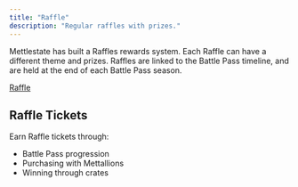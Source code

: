 ```yaml
---
title: "Raffle"
description: "Regular raffles with prizes."
---
```


Mettlestate has built a Raffles rewards system. Each Raffle can have a different theme and prizes. Raffles are linked to the Battle Pass timeline, and are held at the end of each Battle Pass season.

<Icon icon="link" size={18} /> [Raffle](https://mettlestate.com/raffle)

## Raffle Tickets

Earn Raffle tickets through:

- Battle Pass progression
- Purchasing with Mettallions
- Winning through crates